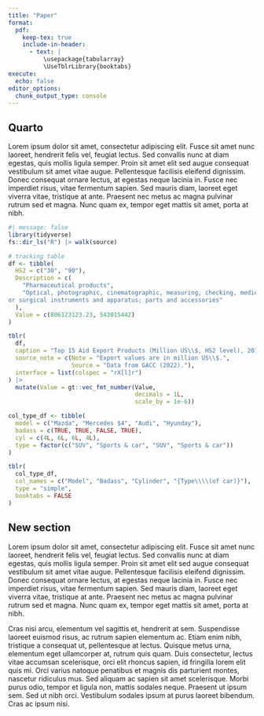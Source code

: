 ```yaml
---
title: "Paper"
format: 
  pdf:
    keep-tex: true
    include-in-header: 
      - text: |
          \usepackage{tabularray}
          \UseTblrLibrary{booktabs}
execute: 
  echo: false
editor_options: 
  chunk_output_type: console
---
```


## Quarto

Lorem ipsum dolor sit amet, consectetur adipiscing elit. Fusce sit amet nunc laoreet, hendrerit felis vel, feugiat lectus. Sed convallis nunc at diam egestas, quis mollis ligula semper. Proin sit amet elit sed augue consequat vestibulum sit amet vitae augue. Pellentesque facilisis eleifend dignissim. Donec consequat ornare lectus, at egestas neque lacinia in. Fusce nec imperdiet risus, vitae fermentum sapien. Sed mauris diam, laoreet eget viverra vitae, tristique at ante. Praesent nec metus ac magna pulvinar rutrum sed et magna. Nunc quam ex, tempor eget mattis sit amet, porta at nibh.

```r
#| message: false
library(tidyverse)
fs::dir_ls("R") |> walk(source)
```

```r
# tracking table
df <- tibble(
  HS2 = c("30", "90"),
  Description = c(
    "Pharmaceutical products",
    "Optical, photographic, cinematographic, measuring, checking, medical
or surgical instruments and apparatus; parts and accessories"
  ),
  Value = c(806123123.23, 543015442)
)

tblr(
  df,
  caption = "Top 15 Aid Export Products (Million US\\$, HS2 level), 2017–2021",
  source_note = c(Note = "Export values are in million US\\$.",
                  Source = "Data from GACC (2022)."),
  interface = list(colspec = "rX[l]r")
) |>
  mutate(Value = gt::vec_fmt_number(Value,
                                    decimals = 1L,
                                    scale_by = 1e-6))
```

```r
col_type_df <- tibble(
  model = c("Mazda", "Mercedes $4", "Audi", "Hyunday"),
  badass = c(TRUE, TRUE, FALSE, TRUE),
  cyl = c(4L, 6L, 6L, 4L),
  type = factor(c("SUV", "Sports & car", "SUV", "Sports & car"))
)

tblr(
  col_type_df,
  col_names = c("Model", "Badass", "Cylinder", "{Type\\\\(of car)}"),
  type = "simple",
  booktabs = FALSE
)
```


## New section

Lorem ipsum dolor sit amet, consectetur adipiscing elit. Fusce sit amet nunc laoreet, hendrerit felis vel, feugiat lectus. Sed convallis nunc at diam egestas, quis mollis ligula semper. Proin sit amet elit sed augue consequat vestibulum sit amet vitae augue. Pellentesque facilisis eleifend dignissim. Donec consequat ornare lectus, at egestas neque lacinia in. Fusce nec imperdiet risus, vitae fermentum sapien. Sed mauris diam, laoreet eget viverra vitae, tristique at ante. Praesent nec metus ac magna pulvinar rutrum sed et magna. Nunc quam ex, tempor eget mattis sit amet, porta at nibh.

Cras nisi arcu, elementum vel sagittis et, hendrerit at sem. Suspendisse laoreet euismod risus, ac rutrum sapien elementum ac. Etiam enim nibh, tristique a consequat ut, pellentesque at lectus. Quisque metus urna, elementum eget ullamcorper at, rutrum quis quam. Duis consectetur, lectus vitae accumsan scelerisque, orci elit rhoncus sapien, id fringilla lorem elit quis mi. Orci varius natoque penatibus et magnis dis parturient montes, nascetur ridiculus mus. Sed aliquam ac sapien sit amet scelerisque. Morbi purus odio, tempor et ligula non, mattis sodales neque. Praesent ut ipsum sem. Sed ut nibh orci. Vestibulum sodales ipsum at purus laoreet bibendum. Cras ac ipsum nisi. 
